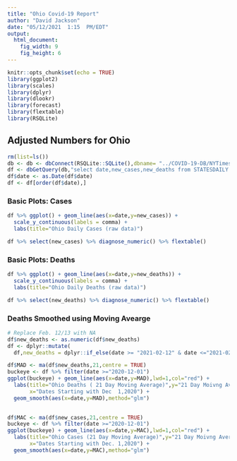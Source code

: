 ```yaml
---
title: "Ohio Covid-19 Report"
author: "David Jackson"
date: "05/12/2021  1:15  PM/EDT"
output: 
  html_document: 
    fig_width: 9
    fig_height: 6
---
```


```r
knitr::opts_chunk$set(echo = TRUE)
library(ggplot2)
library(scales)
library(dplyr)
library(dlookr)
library(forecast)
library(flextable)
library(RSQLite)
```

## Adjusted Numbers for Ohio

```r
rm(list=ls())
db <- db <- dbConnect(RSQLite::SQLite(),dbname= "../COVID-19-DB/NYTimes.sqlite3")
df <- dbGetQuery(db,"select date,new_cases,new_deaths from STATESDAILY where state = 'Ohio'")
df$date <- as.Date(df$date)
df <- df[order(df$date),]
```

### Basic Plots: Cases 

```r
df %>% ggplot() + geom_line(aes(x=date,y=new_cases)) +
  scale_y_continuous(labels = comma) +
  labs(title="Ohio Daily Cases (raw data)")

df %>% select(new_cases) %>% diagnose_numeric() %>% flextable()
```

### Basic Plots: Deaths

```r
df %>% ggplot() + geom_line(aes(x=date,y=new_deaths)) +
  scale_y_continuous(labels = comma) +
  labs(title="Ohio Daily Deaths (raw data)")

df %>% select(new_deaths) %>% diagnose_numeric() %>% flextable()
```

### Deaths Smoothed using Moving Avearge

```r
# Replace Feb. 12/13 with NA
df$new_deaths <- as.numeric(df$new_deaths)
df <- dplyr::mutate(
  df,new_deaths = dplyr::if_else(date >= "2021-02-12" & date <="2021-02-13",70, new_deaths))

```
```r
df$MAD <- ma(df$new_deaths,21,centre = TRUE)
buckeye <- df %>% filter(date >="2020-12-01") 
ggplot(buckeye) + geom_line(aes(x=date,y=MAD),lwd=1,col="red") +
  labs(title="Ohio Deaths ( 21 Day Moving Average)",y="21 Day Moivng Average",
       x="Dates Starting with Dec  1,2020") +
  geom_smooth(aes(x=date,y=MAD),method="glm")
  
```
```r
df$MAC <- ma(df$new_cases,21,centre = TRUE)
buckeye <- df %>% filter(date >="2020-12-01") 
ggplot(buckeye) + geom_line(aes(x=date,y=MAC),lwd=1,col="red") +
  labs(title="Ohio Cases (21 Day Moving Average)",y="21 Day Moivng Average",
       x="Dates Starting with Dec. 1,2020") +
  geom_smooth(aes(x=date,y=MAC),method="glm")

```
